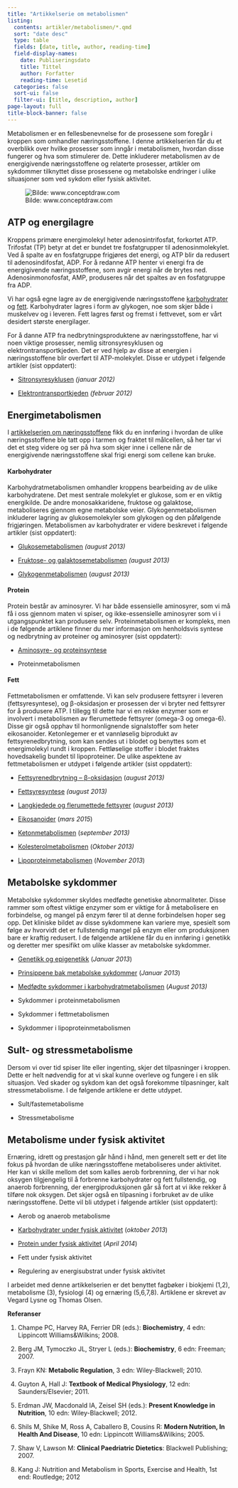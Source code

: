 ```yaml
---
title: "Artikkelserie om metabolismen"
listing:
  contents: artikler/metabolismen/*.qmd
  sort: "date desc"
  type: table
  fields: [date, title, author, reading-time]
  field-display-names: 
    date: Publiseringsdato
    title: Tittel
    author: Forfatter
    reading-time: Lesetid
  categories: false
  sort-ui: false
  filter-ui: [title, description, author]
page-layout: full
title-block-banner: false
---
```


Metabolismen er en fellesbenevnelse for de prosessene som foregår i kroppen som omhandler næringsstoffene. I denne artikkelserien får du et overblikk over hvilke prosesser som inngår i metabolismen, hvordan disse fungerer og hva som stimulerer de. Dette inkluderer metabolismen av de energigivende næringsstoffene og relaterte prosesser, artikler om sykdommer tilknyttet disse prosessene og metabolske endringer i ulike situasjoner som ved sykdom eller fysisk aktivitet.

![Bilde: www.conceptdraw.com](images/clipboard-1571827164.png)

## ATP og energilagre

Kroppens primære energimolekyl heter adenosintrifosfat, forkortet ATP. Trifosfat (TP) betyr at det er bundet tre fosfatgrupper til adenosinmolekylet. Ved å spalte av en fosfatgruppe frigjøres det energi, og ATP blir da redusert til adenosindifosfat, ADP. For å redanne ATP henter vi energi fra de energigivende næringsstoffene, som avgir energi når de brytes ned. Adenosinmonofosfat, AMP, produseres når det spaltes av en fosfatgruppe fra ADP.

Vi har også egne lagre av de energigivende næringsstoffene [karbohydrater](http://www.friskogfunksjonell.no/karbohydrater/ "Karbohydrater") og [fett](http://www.friskogfunksjonell.no/fett/ "Fett"). Karbohydrater lagres i form av glykogen, noe som skjer både i muskelvev og i leveren. Fett lagres først og fremst i fettvevet, som er vårt desidert største energilager.

For å danne ATP fra nedbrytningsproduktene av næringsstoffene, har vi noen viktige prosesser, nemlig sitronsyresyklusen og elektrontransportkjeden. Det er ved hjelp av disse at energien i næringsstoffene blir overført til ATP-molekylet. Disse er utdypet i følgende artikler (sist oppdatert):

-   [Sitronsyresyklusen](http://www.friskogfunksjonell.no/sitronsyresyklusen/ "Sitronsyresyklusen") *(januar 2012)*

-   [Elektrontransportkjeden](http://www.friskogfunksjonell.no/elektrontransportkjeden/ "Elektrontransportkjeden") *(februar 2012)*

## Energimetabolismen

I [artikkelserien om næringsstoffene](http://www.friskogfunksjonell.no/naeringsstoffene/ "Artikkelserie om Næringsstoffene") fikk du en innføring i hvordan de ulike næringsstoffene ble tatt opp i tarmen og fraktet til målcellen, så her tar vi det et steg videre og ser på hva som skjer inne i cellene når de energigivende næringsstoffene skal frigi energi som cellene kan bruke.

#### Karbohydrater

Karbohydratmetabolismen omhandler kroppens bearbeiding av de ulike karbohydratene. Det mest sentrale molekylet er glukose, som er en viktig energikilde. De andre monosakkaridene, fruktose og galaktose, metaboliseres gjennom egne metabolske veier. Glykogenmetabolismen inkluderer lagring av glukosemolekyler som glykogen og den påfølgende frigjøringen. Metabolismen av karbohydrater er videre beskrevet i følgende artikler (sist oppdatert):

-   [Glukosemetabolismen](http://www.friskogfunksjonell.no/glukosemetabolismen/ "Glukosemetabolismen") *(august 2013)*

-   [Fruktose- og galaktosemetabolismen](http://www.friskogfunksjonell.no/fruktose-og-galaktosemetabolismen/ "Fruktose- og galaktosemetabolismen") *(august 2013)*

-   [Glykogenmetabolismen](http://www.friskogfunksjonell.no/glykogenmetabolismen/ "Glykogenmetabolismen") (*august 2013)*

#### Protein

Protein består av aminosyrer. Vi har både essensielle aminosyrer, som vi må få i oss gjennom maten vi spiser, og ikke-essensielle aminosyrer som vi i utgangspunktet kan produsere selv. Proteinmetabolismen er kompleks, men i de følgende artiklene finner du mer informasjon om henholdsvis syntese og nedbrytning av proteiner og aminosyrer (sist oppdatert):

-   [Aminosyre- og proteinsyntese](http://www.friskogfunksjonell.no/aminosyre-og-proteinsyntese/ "Aminosyre- og proteinsyntese")

-   Proteinmetabolismen

#### Fett

Fettmetabolismen er omfattende. Vi kan selv produsere fettsyrer i leveren (fettsyresyntese), og β-oksidasjon er prosessen der vi bryter ned fettsyrer for å produsere ATP. I tillegg til dette har vi en rekke enzymer som er involvert i metabolismen av flerumettede fettsyrer (omega-3 og omega-6). Disse gir også opphav til hormonlignende signalstoffer som heter eikosanoider. Ketonlegemer er et vannløselig biprodukt av fettsyrenedbrytning, som kan sendes ut i blodet og benyttes som et energimolekyl rundt i kroppen. Fettløselige stoffer i blodet fraktes hovedsakelig bundet til lipoproteiner. De ulike aspektene av fettmetabolismen er utdypet i følgende artikler (sist oppdatert):

-   [Fettsyrenedbrytning – β-oksidasjon](http://www.friskogfunksjonell.no/fettsyrenedbrytning/ "Fettsyrenedbrytning – β-oksidasjon") (*august 2013)*

-   [Fettsyresyntese](http://www.friskogfunksjonell.no/fettsyresyntese/ "Fettsyresyntese") *(august 2013)*

-   [Langkjedede og flerumettede fettsyrer](http://www.friskogfunksjonell.no/langkjedede-og-umettede-fettsyrer/ "Langkjedede og umettede fettsyrer") (*august 2013)*

-   [Eikosanoider](http://www.friskogfunksjonell.no/eikosanoider/) (*mars 2015*)

-   [Ketonmetabolismen](http://www.friskogfunksjonell.no/ketonmetabolismen/ "Ketonmetabolismen") (*september 2013)*

-   [Kolesterolmetabolismen](http://www.friskogfunksjonell.no/kolesterolmetabolismen/ "Kolesterolmetabolismen") (*Oktober 2013)*

-   [Lipoproteinmetabolismen](http://www.friskogfunksjonell.no/lipoproteinmetabolismen/ "Lipoproteinmetabolismen") (*November 2013*)

## Metabolske sykdommer

Metabolske sykdommer skyldes medfødte genetiske abnormaliteter. Disse rammer som oftest viktige enzymer som er viktige for å metabolisere en forbindelse, og mangel på enzym fører til at denne forbindelsen hoper seg opp. Det kliniske bildet av disse sykdommene kan variere mye, spesielt som følge av hvorvidt det er fullstendig mangel på enzym eller om produksjonen bare er kraftig redusert. I de følgende artiklene får du en innføring i genetikk og deretter mer spesifikt om ulike klasser av metabolske sykdommer.

-   [Genetikk og epigenetikk](http://www.friskogfunksjonell.no/genetiske-og-metabolske-sykdommer-genetikk/ "Genetiske og metabolske sykdommer – genetikk") (*Januar 2013*)

-   [Prinsippene bak metabolske sykdommer](http://www.friskogfunksjonell.no/genetiske-og-metabolske-sykdommer-prinsippene/ "Genetiske og metabolske sykdommer – prinsippene") (*Januar 2013*)

-   [Medfødte sykdommer i karbohydratmetabolismen](http://www.friskogfunksjonell.no/karbohydratmetabolismen-sykdommer/ "Medfødte sykdommer i karbohydratmetabolismen") (*August 2013)*

-   Sykdommer i proteinmetabolismen

-   Sykdommer i fettmetabolismen

-   Sykdommer i lipoproteinmetabolismen

## Sult- og stressmetabolisme

Dersom vi over tid spiser lite eller ingenting, skjer det tilpasninger i kroppen. Dette er helt nødvendig for at vi skal kunne overleve og fungere i en slik situasjon. Ved skader og sykdom kan det også forekomme tilpasninger, kalt stressmetabolisme. I de følgende artiklene er dette utdypet.

-   Sult/fastemetabolisme

-   Stressmetabolisme

## Metabolisme under fysisk aktivitet

Ernæring, idrett og prestasjon går hånd i hånd, men generelt sett er det lite fokus på hvordan de ulike næringsstoffene metaboliseres under aktivitet. Her kan vi skille mellom det som kalles aerob forbrenning, der vi har nok oksygen tilgjengelig til å forbrenne karbohydrater og fett fullstendig, og anaerob forbrenning, der energiproduksjonen går så fort at vi ikke rekker å tilføre nok oksygen. Det skjer også en tilpasning i forbruket av de ulike næringsstoffene. Dette vil bli utdypet i følgende artikler (sist oppdatert):

-   Aerob og anaerob metabolisme

-   [Karbohydrater under fysisk aktivitet](http://www.friskogfunksjonell.no/karbohydratforbruk-under-trening/ "Karbohydratforbruk under trening") (*oktober 2013*)

-   [Protein under fysisk aktivitet](http://www.friskogfunksjonell.no/proteinmetabolisme-under-trening/ "Proteinmetabolisme under trening") (*April 2014*)

-   Fett under fysisk aktivitet

-   Regulering av energisubstrat under fysisk aktivitet

I arbeidet med denne artikkelserien er det benyttet fagbøker i biokjemi (1,2), metabolisme (3), fysiologi (4) og ernæring (5,6,7,8). Artiklene er skrevet av Vegard Lysne og Thomas Olsen.

**Referanser**

1.  Champe PC, Harvey RA, Ferrier DR (eds.): **Biochemistry**, 4 edn: Lippincott Williams&Wilkins; 2008.

2.  Berg JM, Tymoczko JL, Stryer L (eds.): **Biochemistry**, 6 edn: Freeman; 2007.

3.  Frayn KN: **Metabolic Regulation**, 3 edn: Wiley-Blackwell; 2010.

4.  Guyton A, Hall J: **Textbook of Medical Physiology**, 12 edn: Saunders/Elsevier; 2011.

5.  Erdman JW, Macdonald IA, Zeisel SH (eds.): **Present Knowledge in Nutrition**, 10 edn: Wiley-Blackwell; 2012.

6.  Shils M, Shike M, Ross A, Caballero B, Cousins R: **Modern Nutrition, In Health And Disease**, 10 edn: Lippincott Williams&Wilkins; 2005.

7.  Shaw V, Lawson M: **Clinical Paedriatric Dietetics**: Blackwell Publishing; 2007.

8.  Kang J: Nutrition and Metabolism in Sports, Exercise and Health, 1st end: Routledge; 2012
